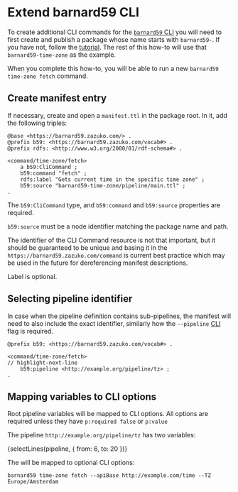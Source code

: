 
# Extend barnard59 CLI

To create additional CLI commands for the [`barnard59` CLI](../reference/cli) you will need to first create and publish
a package whose name starts with `barnard59-`. If you have not, follow the [tutorial](../tutorial/first-pipeline). The
rest of this how-to will use that `barnard59-time-zone` as the example.

When you complete this how-to, you will be able to run a new `barnard59 time-zone fetch` command.

## Create manifest entry

If necessary, create and open a `manifest.ttl` in the package root. In it, add the following triples:

```turtle
@base <https://barnard59.zazuko.com/> .
@prefix b59: <https://barnard59.zazuko.com/vocab#> .
@prefix rdfs: <http://www.w3.org/2000/01/rdf-schema#> .

<command/time-zone/fetch>
    a b59:CliCommand ;
    b59:command "fetch" ;
    rdfs:label "Gets current time in the specific time zone" ;
    b59:source "barnard59-time-zone/pipeline/main.ttl" ;
.
```

The `b59:CliCommand` type, and `b59:command` and `b59:source` properties are required.

`b59:source` must be a node identifier matching the package name and path.

The identifier of the CLI Command resource is not that important, but it should be guaranteed to be unique and basing it in the `https://barnard59.zazuko.com/command` is current best practice which may be used in the future for dereferencing manifest descriptions.

Label is optional.

## Selecting pipeline identifier

In case when the pipeline definition contains sub-pipelines, the manifest will need to also include the exact identifier,
similarly how the `--pipeline` [CLI](../reference/cli#--pipeline) flag is required.

```turtle
@prefix b59: <https://barnard59.zazuko.com/vocab#> .

<command/time-zone/fetch>
// highlight-next-line
    b59:pipeline <http://example.org/pipeline/tz> ;
.
```

## Mapping variables to CLI options

Root pipeline variables will be mapped to CLI options. All options are required unless they have `p:required false` or
`p:value`

The pipeline `http://example.org/pipeline/tz` has two variables:

<CodeBlock language="turtle" title="pipeline/main.ttl">
  {selectLines(pipeline, { from: 6, to: 20 })}
</CodeBlock>

The will be mapped to optional CLI options:

```shell
barnard59 time-zone fetch --apiBase http://example.com/time --TZ Europe/Amsterdam
```
